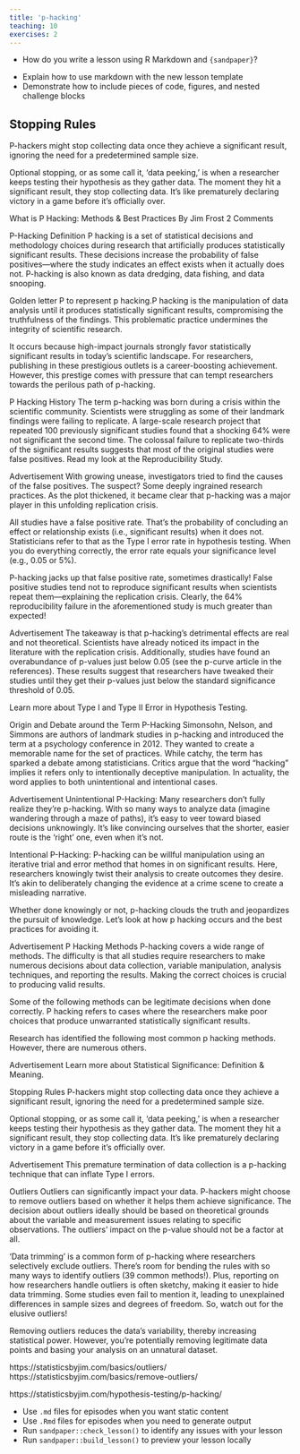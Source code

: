 ```yaml
---
title: 'p-hacking'
teaching: 10
exercises: 2
---
```


:::::::::::::::::::::::::::::::::::::: questions 

- How do you write a lesson using R Markdown and `{sandpaper}`?

::::::::::::::::::::::::::::::::::::::::::::::::

::::::::::::::::::::::::::::::::::::: objectives

- Explain how to use markdown with the new lesson template
- Demonstrate how to include pieces of code, figures, and nested challenge blocks

::::::::::::::::::::::::::::::::::::::::::::::::

## Stopping Rules
P-hackers might stop collecting data once they achieve a significant result, ignoring the need for a predetermined sample size.

Optional stopping, or as some call it, ‘data peeking,’ is when a researcher keeps testing their hypothesis as they gather data. The moment they hit a significant result, they stop collecting data. It’s like prematurely declaring victory in a game before it’s officially over.


What is P Hacking: Methods & Best Practices
By Jim Frost 2 Comments

P-Hacking Definition
P hacking is a set of statistical decisions and methodology choices during research that artificially produces statistically significant results. These decisions increase the probability of false positives—where the study indicates an effect exists when it actually does not. P-hacking is also known as data dredging, data fishing, and data snooping.

Golden letter P to represent p hacking.P hacking is the manipulation of data analysis until it produces statistically significant results, compromising the truthfulness of the findings. This problematic practice undermines the integrity of scientific research.

It occurs because high-impact journals strongly favor statistically significant results in today’s scientific landscape. For researchers, publishing in these prestigious outlets is a career-boosting achievement. However, this prestige comes with pressure that can tempt researchers towards the perilous path of p-hacking.

P Hacking History
The term p-hacking was born during a crisis within the scientific community. Scientists were struggling as some of their landmark findings were failing to replicate. A large-scale research project that repeated 100 previously significant studies found that a shocking 64% were not significant the second time. The colossal failure to replicate two-thirds of the significant results suggests that most of the original studies were false positives. Read my look at the Reproducibility Study.

Advertisement
With growing unease, investigators tried to find the causes of the false positives. The suspect? Some deeply ingrained research practices. As the plot thickened, it became clear that p-hacking was a major player in this unfolding replication crisis.

All studies have a false positive rate. That’s the probability of concluding an effect or relationship exists (i.e., significant results) when it does not. Statisticians refer to that as the Type I error rate in hypothesis testing. When you do everything correctly, the error rate equals your significance level (e.g., 0.05 or 5%).

P-hacking jacks up that false positive rate, sometimes drastically! False positive studies tend not to reproduce significant results when scientists repeat them—explaining the replication crisis. Clearly, the 64% reproducibility failure in the aforementioned study is much greater than expected!

Advertisement
The takeaway is that p-hacking’s detrimental effects are real and not theoretical. Scientists have already noticed its impact in the literature with the replication crisis. Additionally, studies have found an overabundance of p-values just below 0.05 (see the p-curve article in the references). These results suggest that researchers have tweaked their studies until they get their p-values just below the standard significance threshold of 0.05.

Learn more about Type I and Type II Error in Hypothesis Testing.

Origin and Debate around the Term P-Hacking
Simonsohn, Nelson, and Simmons are authors of landmark studies in p-hacking and introduced the term at a psychology conference in 2012. They wanted to create a memorable name for the set of practices. While catchy, the term has sparked a debate among statisticians. Critics argue that the word “hacking” implies it refers only to intentionally deceptive manipulation. In actuality, the word applies to both unintentional and intentional cases.

Advertisement
Unintentional P-Hacking: Many researchers don’t fully realize they’re p-hacking. With so many ways to analyze data (imagine wandering through a maze of paths), it’s easy to veer toward biased decisions unknowingly. It’s like convincing ourselves that the shorter, easier route is the ‘right’ one, even when it’s not.

Intentional P-Hacking: P-hacking can be willful manipulation using an iterative trial and error method that homes in on significant results. Here, researchers knowingly twist their analysis to create outcomes they desire. It’s akin to deliberately changing the evidence at a crime scene to create a misleading narrative.

Whether done knowingly or not, p-hacking clouds the truth and jeopardizes the pursuit of knowledge. Let’s look at how p hacking occurs and the best practices for avoiding it.

Advertisement
P Hacking Methods
P-hacking covers a wide range of methods. The difficulty is that all studies require researchers to make numerous decisions about data collection, variable manipulation, analysis techniques, and reporting the results. Making the correct choices is crucial to producing valid results.

Some of the following methods can be legitimate decisions when done correctly. P hacking refers to cases where the researchers make poor choices that produce unwarranted statistically significant results.

Research has identified the following most common p hacking methods. However, there are numerous others.

Advertisement
Learn more about Statistical Significance: Definition & Meaning.

Stopping Rules
P-hackers might stop collecting data once they achieve a significant result, ignoring the need for a predetermined sample size.

Optional stopping, or as some call it, ‘data peeking,’ is when a researcher keeps testing their hypothesis as they gather data. The moment they hit a significant result, they stop collecting data. It’s like prematurely declaring victory in a game before it’s officially over.

Advertisement
This premature termination of data collection is a p-hacking technique that can inflate Type I errors.

Outliers
Outliers can significantly impact your data. P-hackers might choose to remove outliers based on whether it helps them achieve significance. The decision about outliers ideally should be based on theoretical grounds about the variable and measurement issues relating to specific observations. The outliers’ impact on the p-value should not be a factor at all.

‘Data trimming’ is a common form of p-hacking where researchers selectively exclude outliers. There’s room for bending the rules with so many ways to identify outliers (39 common methods!). Plus, reporting on how researchers handle outliers is often sketchy, making it easier to hide data trimming. Some studies even fail to mention it, leading to unexplained differences in sample sizes and degrees of freedom. So, watch out for the elusive outliers!

Removing outliers reduces the data’s variability, thereby increasing statistical power. However, you’re potentially removing legitimate data points and basing your analysis on an unnatural dataset.

https://statisticsbyjim.com/basics/outliers/
https://statisticsbyjim.com/basics/remove-outliers/

https://statisticsbyjim.com/hypothesis-testing/p-hacking/

::::::::::::::::::::::::::::::::::::: keypoints 

- Use `.md` files for episodes when you want static content
- Use `.Rmd` files for episodes when you need to generate output
- Run `sandpaper::check_lesson()` to identify any issues with your lesson
- Run `sandpaper::build_lesson()` to preview your lesson locally

::::::::::::::::::::::::::::::::::::::::::::::::


